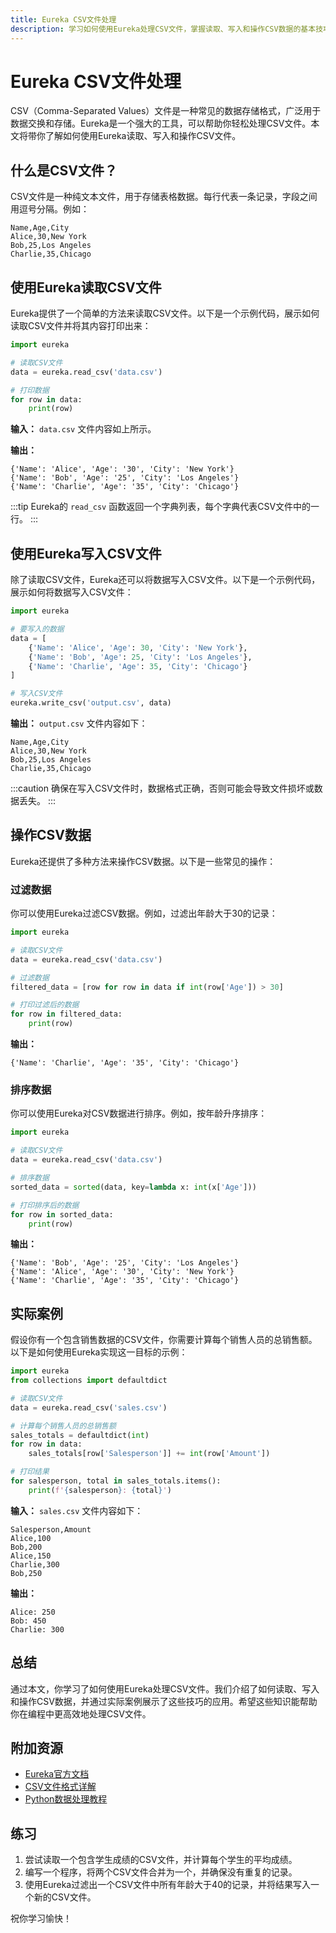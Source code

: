 ```yaml
---
title: Eureka CSV文件处理
description: 学习如何使用Eureka处理CSV文件，掌握读取、写入和操作CSV数据的基本技巧。
---
```


# Eureka CSV文件处理

CSV（Comma-Separated Values）文件是一种常见的数据存储格式，广泛用于数据交换和存储。Eureka是一个强大的工具，可以帮助你轻松处理CSV文件。本文将带你了解如何使用Eureka读取、写入和操作CSV文件。

## 什么是CSV文件？

CSV文件是一种纯文本文件，用于存储表格数据。每行代表一条记录，字段之间用逗号分隔。例如：

```csv
Name,Age,City
Alice,30,New York
Bob,25,Los Angeles
Charlie,35,Chicago
```

## 使用Eureka读取CSV文件

Eureka提供了一个简单的方法来读取CSV文件。以下是一个示例代码，展示如何读取CSV文件并将其内容打印出来：

```python
import eureka

# 读取CSV文件
data = eureka.read_csv('data.csv')

# 打印数据
for row in data:
    print(row)
```

**输入：** `data.csv` 文件内容如上所示。

**输出：**
```
{'Name': 'Alice', 'Age': '30', 'City': 'New York'}
{'Name': 'Bob', 'Age': '25', 'City': 'Los Angeles'}
{'Name': 'Charlie', 'Age': '35', 'City': 'Chicago'}
```

:::tip
Eureka的 `read_csv` 函数返回一个字典列表，每个字典代表CSV文件中的一行。
:::

## 使用Eureka写入CSV文件

除了读取CSV文件，Eureka还可以将数据写入CSV文件。以下是一个示例代码，展示如何将数据写入CSV文件：

```python
import eureka

# 要写入的数据
data = [
    {'Name': 'Alice', 'Age': 30, 'City': 'New York'},
    {'Name': 'Bob', 'Age': 25, 'City': 'Los Angeles'},
    {'Name': 'Charlie', 'Age': 35, 'City': 'Chicago'}
]

# 写入CSV文件
eureka.write_csv('output.csv', data)
```

**输出：** `output.csv` 文件内容如下：

```csv
Name,Age,City
Alice,30,New York
Bob,25,Los Angeles
Charlie,35,Chicago
```

:::caution
确保在写入CSV文件时，数据格式正确，否则可能会导致文件损坏或数据丢失。
:::

## 操作CSV数据

Eureka还提供了多种方法来操作CSV数据。以下是一些常见的操作：

### 过滤数据

你可以使用Eureka过滤CSV数据。例如，过滤出年龄大于30的记录：

```python
import eureka

# 读取CSV文件
data = eureka.read_csv('data.csv')

# 过滤数据
filtered_data = [row for row in data if int(row['Age']) > 30]

# 打印过滤后的数据
for row in filtered_data:
    print(row)
```

**输出：**
```
{'Name': 'Charlie', 'Age': '35', 'City': 'Chicago'}
```

### 排序数据

你可以使用Eureka对CSV数据进行排序。例如，按年龄升序排序：

```python
import eureka

# 读取CSV文件
data = eureka.read_csv('data.csv')

# 排序数据
sorted_data = sorted(data, key=lambda x: int(x['Age']))

# 打印排序后的数据
for row in sorted_data:
    print(row)
```

**输出：**
```
{'Name': 'Bob', 'Age': '25', 'City': 'Los Angeles'}
{'Name': 'Alice', 'Age': '30', 'City': 'New York'}
{'Name': 'Charlie', 'Age': '35', 'City': 'Chicago'}
```

## 实际案例

假设你有一个包含销售数据的CSV文件，你需要计算每个销售人员的总销售额。以下是如何使用Eureka实现这一目标的示例：

```python
import eureka
from collections import defaultdict

# 读取CSV文件
data = eureka.read_csv('sales.csv')

# 计算每个销售人员的总销售额
sales_totals = defaultdict(int)
for row in data:
    sales_totals[row['Salesperson']] += int(row['Amount'])

# 打印结果
for salesperson, total in sales_totals.items():
    print(f'{salesperson}: {total}')
```

**输入：** `sales.csv` 文件内容如下：

```csv
Salesperson,Amount
Alice,100
Bob,200
Alice,150
Charlie,300
Bob,250
```

**输出：**
```
Alice: 250
Bob: 450
Charlie: 300
```

## 总结

通过本文，你学习了如何使用Eureka处理CSV文件。我们介绍了如何读取、写入和操作CSV数据，并通过实际案例展示了这些技巧的应用。希望这些知识能帮助你在编程中更高效地处理CSV文件。

## 附加资源

- [Eureka官方文档](https://eureka-docs.example.com)
- [CSV文件格式详解](https://en.wikipedia.org/wiki/Comma-separated_values)
- [Python数据处理教程](https://realpython.com/python-data-processing/)

## 练习

1. 尝试读取一个包含学生成绩的CSV文件，并计算每个学生的平均成绩。
2. 编写一个程序，将两个CSV文件合并为一个，并确保没有重复的记录。
3. 使用Eureka过滤出一个CSV文件中所有年龄大于40的记录，并将结果写入一个新的CSV文件。

祝你学习愉快！